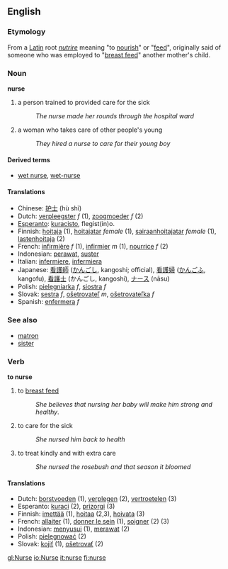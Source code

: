 ==English==
{{Wikipedia}}
=== Etymology ===
From a [[Latin]] root ''[[nutrire]]'' meaning "to [[nourish]]" or "[[feed]]", originally said of someone who was employed to "[[breast feed]]" another mother's child.

=== Noun ===
'''nurse'''

# a person trained to provided care for the sick
#:''The nurse made her rounds through the hospital ward''
# a woman who takes care of other people's young
#:''They hired a nurse to care for their young boy''

==== Derived terms ====
*[[wet nurse]], [[wet-nurse]]

==== Translations ====
*Chinese: [[护士]] (hù shì)
*Dutch: [[verpleegster]] ''f'' (1), [[zoogmoeder]] ''f'' (2)
*[[Esperanto]]: [[kuracisto]], flegist(in)o.
*Finnish: [[hoitaja]] (1), [[hoitajatar]] ''female'' (1), [[sairaanhoitajatar]] ''female'' (1), [[lastenhoitaja]] (2)
*French: [[infirmière]] ''f'' (1), [[infirmier]] ''m'' (1), [[nourrice]] ''f'' (2)
*Indonesian: [[rawat|perawat]], [[suster]]
*Italian: [[infermiere]], [[infermiera]]
*Japanese: [[看護師]] ([[かんごし]], kangoshi; official), [[看護婦]] ([[かんごふ]], kangofu), [[看護士]] (かんごし, kangoshi), [[ナース]] (nāsu)
*Polish: [[pielęgniarka]] ''f'', [[siostra]] ''f''
*Slovak: [[sestra]] ''f'', [[ošetrovateľ]] ''m'', [[ošetrovateľka]] ''f''
*Spanish: [[enfermera]] ''f''

===See also===
*[[matron]]
*[[sister]]

=== Verb ===
'''to nurse'''

#  to [[breast feed]]
#:''She believes that nursing her baby will make him strong and healthy''.
# to care for the sick
#:''She nursed him back to health''
# to treat kindly and with extra care
#:''She nursed the rosebush and that season it bloomed''

==== Translations ====
*Dutch: [[borstvoeden]] (1), [[verplegen]] (2), [[vertroetelen]] (3)
*Esperanto: [[kuraci]] (2), [[prizorgi]] (3)
*Finnish: [[imettää]] (1), [[hoitaa]] (2,3), [[hoivata]] (3)
*French: [[allaiter]] (1), [[donner le sein]] (1), [[soigner]] (2) (3)
*Indonesian: [[susu|menyusui]] (1), [[rawat|merawat]] (2)
*Polish: [[pielęgnować]] (2)
*Slovak: [[kojiť]] (1), [[ošetrovať]] (2)

[[gl:Nurse]]
[[io:Nurse]]
[[it:nurse]]
[[fi:nurse]]